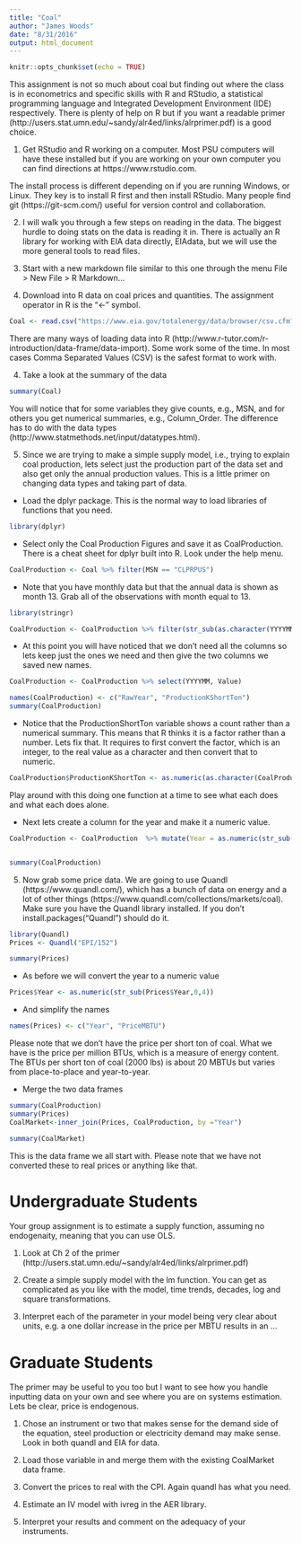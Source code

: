 ```yaml
---
title: "Coal"
author: "James Woods"
date: "8/31/2016"
output: html_document
---
```


```r
knitr::opts_chunk$set(echo = TRUE)
```

This assignment is not so much about coal but finding out where the class is in econometrics and specific skills with R and RStudio, a statistical programming language and Integrated Development Environment (IDE) respectively.  There is plenty of help on R but if you want a readable primer (http://users.stat.umn.edu/~sandy/alr4ed/links/alrprimer.pdf) is a good choice.

1. Get RStudio and R working on a computer.  Most PSU computers will have these installed but if you are working on your own computer you can find directions at https://www.rstudio.com.  

The install process is different depending on if you are running Windows,  or Linux.  They key is to install R first and then install RStudio.  Many people find git (https://git-scm.com/) useful for version control and collaboration.



2. I will  walk you through a few steps on reading in the data. The biggest hurdle to doing stats on the data is reading it in. There is actually an R library for working with EIA data directly, EIAdata, but we will use the more general tools to read files.

3. Start with a new markdown file similar to this one through the menu File > New File > R Markdown...

3. Download into R data on coal prices and quantities.  The assignment operator in R is the "<-" symbol.

```r

Coal <- read.csv("https://www.eia.gov/totalenergy/data/browser/csv.cfm?tbl=T06.01")

```

There are many ways of loading data into R (http://www.r-tutor.com/r-introduction/data-frame/data-import).  Some work some of the time.  In most cases Comma Separated Values (CSV) is the safest format to work with.

4. Take a look at the summary of the data

```r
summary(Coal)

```

You will notice that for some variables they give counts, e.g., MSN, and for others you get numerical summaries, e.g., Column_Order.  The difference has to do with the data types (http://www.statmethods.net/input/datatypes.html).

5.  Since we are trying to make a simple supply model, i.e., trying to explain coal production, lets select just the production part of the data set and also get only the annual production values.  This is a little primer on changing data types and taking part of data.

+ Load the dplyr package.  This is the normal way to load libraries of functions that you need.
```r
library(dplyr)

```

+ Select only the Coal Production Figures and save it as CoalProduction.  There is a cheat sheet for dplyr built into R.  Look under the help menu.
```r
CoalProduction <- Coal %>% filter(MSN == "CLPRPUS") 

```

+ Note that you have monthly data but that the annual data is shown as month 13.  Grab all of the observations with month equal to 13.

```r
library(stringr)

CoalProduction <- CoalProduction %>% filter(str_sub(as.character(YYYYMM),5 ) == "13")

```
+ At this point you will have noticed that we don't need all the columns so lets keep just the ones we need and then give the two columns we saved new names.

```r
CoalProduction <- CoalProduction %>% select(YYYYMM, Value)

names(CoalProduction) <- c("RawYear", "ProductionKShortTon")
summary(CoalProduction)
```
+ Notice that the ProductionShortTon variable shows a count rather than a numerical summary.  This means that R thinks it is a factor rather than a number.  Lets fix that.  It requires to first convert the factor, which is an integer, to the real value as a character and then convert that to numeric.

```r
CoalProduction$ProductionKShortTon <- as.numeric(as.character(CoalProduction$ProductionKShortTon))

```
Play around with this doing one function at a time to see what each does and what each does alone.

+ Next lets create a column for the year and make it a numeric value.
```r

CoalProduction <- CoalProduction  %>% mutate(Year = as.numeric(str_sub(as.character(RawYear),0,4 )))


summary(CoalProduction)
```

5. Now grab some price data.  We are going to use Quandl (https://www.quandl.com/), which has a bunch of data on energy and a lot of other things (https://www.quandl.com/collections/markets/coal). Make sure you have the Quandl library installed. If you don't install.packages("Quandl") should do it.  

```r
library(Quandl)
Prices <- Quandl("EPI/152")

summary(Prices)

```
+ As before we will convert the year to a numeric value
```r
Prices$Year <- as.numeric(str_sub(Prices$Year,0,4))


```
+ And simplify the names
```r
names(Prices) <- c("Year", "PriceMBTU")

```

Please note that we don't have the price per short ton of coal.  What we have is the price per million BTUs, which is a measure of energy content.  The BTUs per short ton of coal (2000 lbs) is about 20 MBTUs but varies from place-to-place and year-to-year.

+ Merge the two data frames

```r
summary(CoalProduction)
summary(Prices)
CoalMarket<-inner_join(Prices, CoalProduction, by ="Year")

summary(CoalMarket)

```

This is the data frame we all start with. Please note that we have not converted these to real prices or anything like that.

# Undergraduate Students

Your group assignment is to estimate a supply function, assuming no endogenaity, meaning that you can use OLS.

1.  Look at Ch 2 of the primer (http://users.stat.umn.edu/~sandy/alr4ed/links/alrprimer.pdf)

2. Create a simple supply model with the lm function.  You can get as complicated as you like with the model, time trends, decades, log and square transformations.

3.  Interpret each of the parameter in your model being very clear about units, e.g. a one dollar increase in the price per MBTU results in an ...

# Graduate Students

The primer may be useful to you too but I want to see how you handle inputting data on your own and see where you are on systems estimation.  Lets be clear, price is endogenous.

1.  Chose an instrument or two that makes sense for the demand side of the equation, steel production or electricity demand may make sense. Look in both quandl and EIA for data.

2. Load those variable in and merge them with the existing CoalMarket data frame.

3. Convert the prices to real with the CPI.  Again quandl has what you need.

4.  Estimate an IV model with ivreg in the AER library.

5.  Interpret your results and comment on the adequacy of your instruments.

 
